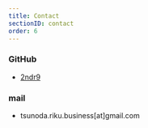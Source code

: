 ```yaml
---
title: Contact
sectionID: contact
order: 6
---
```


### GitHub

- <a href="https://github.com/2ndr9" target="_blank" rel="noopener noreferrer">
    2ndr9
  </a>

### mail

- tsunoda.riku.business[at]gmail.com
